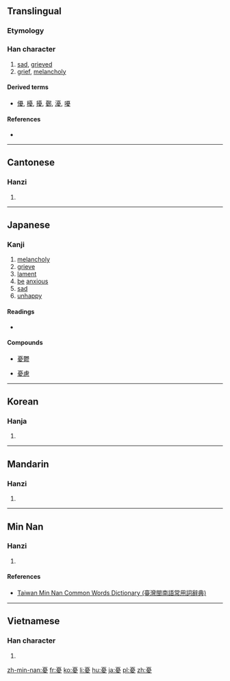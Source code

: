 {{also|忧}}
==Translingual==

===Etymology===
{{Han compound|𢚧|夊|c1=p|c2=s|ls=psc}}

===Han character===
{{Han char|rn=61|rad=心|as=11|sn=15|four=10247|canj=MBPHE|ids=⿳百冖𢖻}}

# [[sad]], [[grieved]]
# [[grief]], [[melancholy]]

====Derived terms====
* [[優]], [[櫌]], [[擾]], [[鄾]], [[瀀]], [[嚘]]

====References====
* {{Han ref|kx=0401.260|dkj=11170|dj=0741.130|hdz=42341.140|uh=6182|ud=24962|bh=BC7E|bd=48254}}

----

==Cantonese==

===Hanzi===
{{yue-hanzi|jyut=[[jau1]]|y=yau1|sim=忧}}

# {{defn|lang=yue|sort=心11}}

----

==Japanese==

===Kanji===
{{ja-kanji|grade=c|rs=心11}}

# [[melancholy]]
# [[grieve]]
# [[lament]]
# [[be]] [[anxious]]
# [[sad]]
# [[unhappy]]

====Readings====
* {{ja-readings|goon=[[う]] (u)|kanon=[[ゆう]] (yū)|kun=[[うれえる]] (ureeru), [[うれい]] (urei), [[うい]] (ui)}}

====Compounds====
{{top4}}
* [[憂鬱]]
{{mid4}}
* [[憂慮]]
{{mid4}}
{{mid4}}
{{bottom}}

----

==Korean==

===Hanja===
{{ko-hanja|hangeul=[[우]]|eumhun=|rv=u|mr=u|y=wu}}

# {{defn|lang=ko|sort=心11}}

----

==Mandarin==

===Hanzi===
{{cmn-hanzi|sim=忧|pin=[[yōu]] ([[you1]]), [[zhèng]] ([[zheng4]])|wg=yu<sup>1</sup>, cheng<sup>4</sup>}}

# {{defn|lang=cmn|sort=心11}}

----

==Min Nan==

===Hanzi===
{{nan-hanzi|tlpa=iu (iu<sup>1</sup>)}}

# {{defn|lang=nan|sort=心11}}

====References====
* [http://twblg.dict.edu.tw/holodict_new/result_detail.jsp?n_no=11085&curpage=1&sample=%E6%86%82&radiobutton=1&querytarget=1&limit=20&pagenum=1&rowcount=9 Taiwan Min Nan Common Words Dictionary (臺灣閩南語常用詞辭典)]

----

==Vietnamese==

===Han character===
{{vi-hantu|[[ưu]], [[âu]]|rs=心11}}

# {{defn|lang=vi|sort=心11}}

[[zh-min-nan:憂]]
[[fr:憂]]
[[ko:憂]]
[[li:憂]]
[[hu:憂]]
[[ja:憂]]
[[pl:憂]]
[[zh:憂]]